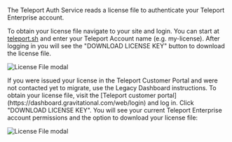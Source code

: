 The Teleport Auth Service reads a license file to authenticate your Teleport
Enterprise account.

<Tabs>
<TabItem label="Your Teleport Account">

To obtain your license file navigate to your site and login.
You can start at [teleport.sh](https://teleport.sh) and enter your
Teleport Account name (e.g. my-license). After logging in
you will see the "DOWNLOAD LICENSE KEY" button to download the license file.

![License File modal](../../../img/enterprise/license-tenant.png)

<Notice>
If you were issued your license in the Teleport Customer Portal and were
not contacted yet to migrate, use the Legacy Dashboard instructions.
</Notice>
</TabItem>

<TabItem label="Legacy Dashboard">
To obtain your license file, visit the [Teleport customer
portal](https://dashboard.gravitational.com/web/login) and log in. Click
"DOWNLOAD LICENSE KEY". You will see your current Teleport Enterprise account
permissions and the option to download your license file:

![License File modal](../../../img/enterprise/license.png)
</TabItem>
</Tabs>
